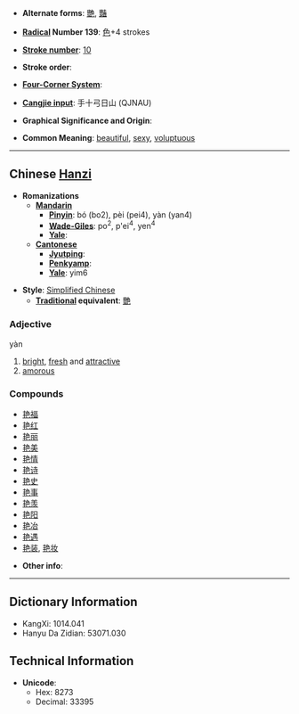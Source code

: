 * '''Alternate forms''': [[艷]], [[豔]]

* '''[[Wiktionary:Chinese radical index| Radical]] Number 139''': [[Wiktionary:Chinese radical index 色|色]]+4 strokes

* '''[[Wiktionary:Chinese total strokes index|Stroke number]]''': [[Wiktionary:Chinese total strokes index 10|10]]

* '''Stroke order''': 

* '''[[Wiktionary:Chinese four corner index|Four-Corner System]]''': 

* '''[[Wiktionary:Chinese Cangjie index|Cangjie input]]''': 手十弓日山 (QJNAU)

* '''Graphical Significance and Origin''': 

* '''Common Meaning''': [[beautiful]], [[sexy]], [[voluptuous]]

----

== Chinese [[Hanzi]] ==

* '''Romanizations'''
** '''[[Mandarin]]'''
*** '''[[Pinyin]]''': bó (bo2), pèi (pei4), yàn (yan4)
*** '''[[Wade-Giles]]''': po<sup>2</sup>, p'ei<sup>4</sup>, yen<sup>4</sup>
*** '''[[Yale]]''': 
** '''[[Cantonese]]'''
*** '''[[Jyutping]]''':
*** '''[[Penkyamp]]''': 
*** '''[[Yale]]''': yim6

* '''Style''': [[Simplified Chinese]] 
** '''[[Traditional Chinese|Traditional]] equivalent''': [[艷]]

===Adjective===
yàn

# [[bright]], [[fresh]] and [[attractive]]
# [[amorous]]

===Compounds===
*[[艳福]]
*[[艳红]]
*[[艳丽]]
*[[艳美]]
*[[艳情]]
*[[艳诗]]
*[[艳史]]
*[[艳事]]
*[[艳羡]]
*[[艳阳]]
*[[艳冶]]
*[[艳遇]]
*[[艳装]], [[艳妆]]

* '''Other info''': 

----

== Dictionary Information ==

* KangXi: 1014.041
* Hanyu Da Zidian: 53071.030

== Technical Information ==

* '''Unicode''':
** Hex: 8273
** Decimal: 33395